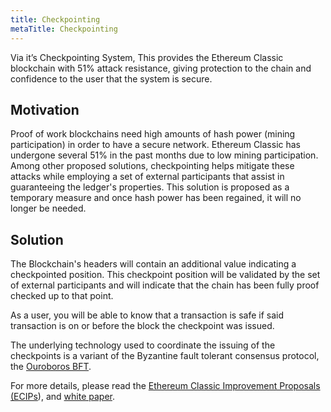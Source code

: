 ```yaml
---
title: Checkpointing
metaTitle: Checkpointing
---
```


Via it’s Checkpointing System, This provides the Ethereum Classic blockchain with 51% attack resistance, giving protection to the chain and confidence to the user that the system is secure.

## Motivation

Proof of work blockchains need high amounts of hash power (mining participation) in order to have a secure network. Ethereum Classic has undergone several 51% in the past months due to low mining participation. Among other proposed solutions, checkpointing helps mitigate these attacks while employing a set of external participants that assist in guaranteeing the ledger's properties.
This solution is proposed as a temporary measure and once hash power has been regained, it will no longer be needed.

## Solution

The Blockchain's headers will contain an additional value indicating a checkpointed position. This checkpoint position will be validated by the set of external participants and will indicate that the chain has been fully proof checked up to that point.

As a user, you will be able to know that a transaction is safe if said transaction is on or before the block the checkpoint was issued.

The underlying technology used to coordinate the issuing of the checkpoints is a variant of the Byzantine fault tolerant consensus protocol, the [Ouroboros BFT](https://eprint.iacr.org/2018/1049.pdf).


For more details, please read the [Ethereum Classic Improvement Proposals (ECIPs](https://github.com/ethereumclassic/ECIPs/blob/master/_specs/ecip-1097.md)), and [white paper](https://dimkarakostas.com/checkpointed_blockchains.pdf).
